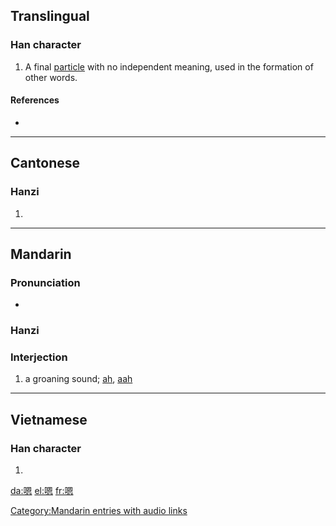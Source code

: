 ==Translingual==

===Han character===
{{Han char|rn=30|rad=口|as=10|sn=13|four=6603<sub>0</sub>|canj=口田大心 (RWKP)}}

# A final [[particle]] with no independent meaning, used in the formation of other words.

====References====
* {{Han ref|kx=0204.111|hdz=10668.030|uh=55EF|ud=21999|bh=B6E2|bd=46818}}

----

==Cantonese==

===Hanzi===
{{yue-hanzi|jyut=|y=ng2}}

# {{defn|Cantonese|sort=口10}}

----

==Mandarin==

===Pronunciation===
*{{audio|zh-ng.ogg|audio}}

===Hanzi===
{{cmn-hanzi|pin=[[ēn]] ([[en1]])|wg=ng<sup>4</sup>}}

===Interjection===
{{cmn-inter|ts|pin=ēn|pint=en1|rs=口10}}

#a groaning sound; [[ah]], [[aah]]

[[Category:Mandarin entries with audio links]]

----

==Vietnamese==

===Han character===
{{vi-hantu|[[ân]]|rs=口10}}

# {{defn|Vietnamese|sort=口10}}

[[da:嗯]]
[[el:嗯]]
[[fr:嗯]]
